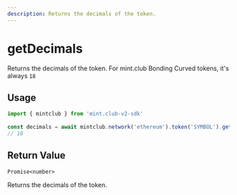 ```yaml
---
description: Returns the decimals of the token.
---
```


# getDecimals 

Returns the decimals of the token. For mint.club Bonding Curved tokens, it's always `18`

## Usage

```ts twoslash [example.ts]
import { mintclub } from 'mint.club-v2-sdk'
 
const decimals = await mintclub.network('ethereum').token('SYMBOL').getDecimals()
// 18
```

## Return Value

`Promise<number>`

Returns the decimals of the token.